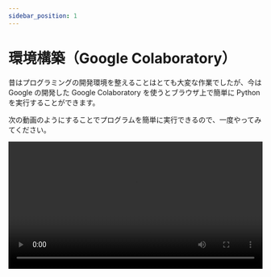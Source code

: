 ```yaml
---
sidebar_position: 1
---
```



# 環境構築（Google Colaboratory）

昔はプログラミングの開発環境を整えることはとても大変な作業でしたが、今は Google の開発した Google Colaboratory を使うとブラウザ上で簡単に Python を実行することができます。

次の動画のようにすることでプログラムを簡単に実行できるので、一度やってみてください。

<video src={helloWorldOnColab} controls width="100%" />

1. Google アカウントを用意してログインしておいてください。

2. ログインした状態でウェブブラウザで [https://colab.research.google.com/](https://colab.research.google.com/) にアクセスします。すると、次のような画面が表示されます。

   ![Google Colaboratory へようこそ](./getting-started.jpg)

3. `ノートブックを新規作成` をクリックします。

   ![新規ファイル](./new-file.jpg)

4. 新しいファイルが開いたら、コードを書くことができます。セルの中に `print("Hello World!")` のように書いて、Windows や Linux では `Ctrl + Enter`、Mac では `Command + Enter` で任意の Python のコードを実行させることができます。

   ![実行後](./run-script.jpg)

:::tip キーボード・ショートカット

`Ctrl + Enter` は、`Ctrl` キーと `Enter` キーを同時に押すということです。`Command + Enter` も同じで、`Command` キーと `Enter` キーを同時に押すということです。

これらは、キーボード・ショートカットと呼ばれ、使いこなすことで高速にパソコンを操作できるようになります。

:::
